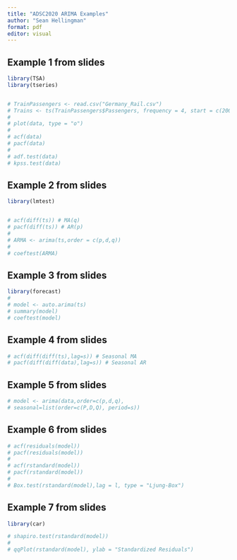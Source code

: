 ```yaml
---
title: "ADSC2020 ARIMA Examples"
author: "Sean Hellingman"
format: pdf
editor: visual
---
```


## Example 1 from slides

```r

library(TSA)
library(tseries)


# TrainPassengers <- read.csv("Germany_Rail.csv")
# Trains <- ts(TrainPassengers$Passengers, frequency = 4, start = c(2004, 1))
# 
# plot(data, type = "o")
# 
# acf(data)
# pacf(data)
# 
# adf.test(data)
# kpss.test(data)


```

## Example 2 from slides

```r

library(lmtest)


# acf(diff(ts)) # MA(q)
# pacf(diff(ts)) # AR(p)
# 
# ARMA <- arima(ts,order = c(p,d,q))
# 
# coeftest(ARMA)
```

## Example 3 from slides

```r

library(forecast)
# 
# model <- auto.arima(ts)
# summary(model)
# coeftest(model)

```

## Example 4 from slides

```r


# acf(diff(diff(ts),lag=s)) # Seasonal MA
# pacf(diff(diff(data),lag=s)) # Seasonal AR


```

## Example 5 from slides

```r

# model <- arima(data,order=c(p,d,q),
# seasonal=list(order=c(P,D,Q), period=s))


```

## Example 6 from slides

```r

# acf(residuals(model))
# pacf(residuals(model))
# 
# acf(rstandard(model))
# pacf(rstandard(model))
# 
# Box.test(rstandard(model),lag = l, type = "Ljung-Box")

```

## Example 7 from slides

```r

library(car)

# shapiro.test(rstandard(model))
# 
# qqPlot(rstandard(model), ylab = "Standardized Residuals")


```

## 
